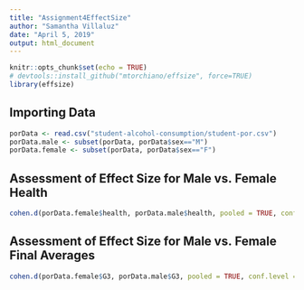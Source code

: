 ```yaml
---
title: "Assignment4EffectSize"
author: "Samantha Villaluz"
date: "April 5, 2019"
output: html_document
---
```


```r
knitr::opts_chunk$set(echo = TRUE)
# devtools::install_github("mtorchiano/effsize", force=TRUE)
library(effsize)
```

## Importing Data

```r
porData <- read.csv("student-alcohol-consumption/student-por.csv")
porData.male <- subset(porData, porData$sex=="M")
porData.female <- subset(porData, porData$sex=="F")

```

## Assessment of Effect Size for Male vs. Female Health
```r
cohen.d(porData.female$health, porData.male$health, pooled = TRUE, conf.level = 0.95)
```

## Assessment of Effect Size for Male vs. Female Final Averages
```r
cohen.d(porData.female$G3, porData.male$G3, pooled = TRUE, conf.level = 0.95)
```




